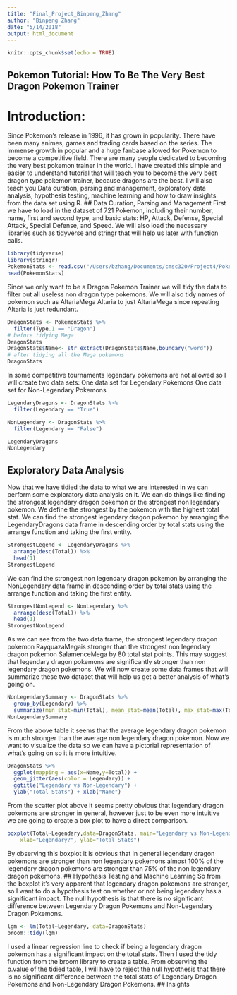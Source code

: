 ```yaml
---
title: "Final_Project_Binpeng_Zhang"
author: "Binpeng Zhang"
date: "5/14/2018"
output: html_document
---
```


```r
knitr::opts_chunk$set(echo = TRUE)
```
## Pokemon Tutorial: How To Be The Very Best Dragon Pokemon Trainer
# Introduction:
Since Pokemon's release in 1996, it has grown in popularity. There have been many animes, games and trading cards based on the series. The immense growth in popular and a huge fanbase allowed for Pokemon to become a competitive field. There are many people dedicated to becoming the very best pokemon trainer in the world. I have created this simple and easier to understand tutorial that will teach you to become the very best dragon type pokemon trainer, because dragons are the best. I will also teach you Data curation, parsing and management, exploratory data analysis, hypothesis testing, machine learning and how to draw insights from the data set using R. 
## Data Curation, Parsing and Management
First we have to load in the dataset of 721 Pokemon, including their number, name, first and second type, and basic stats: HP, Attack, Defense, Special Attack, Special Defense, and Speed. We will also load the necessary libraries such as tidyverse and stringr that will help us later with function calls. 

```r
library(tidyverse)
library(stringr)
PokemonStats <- read.csv("/Users/bzhang/Documents/cmsc320/Project4/Pokemon.csv")
head(PokemonStats)
```
Since we only want to be a Dragon Pokemon Trainer we will tidy the data to filter out all useless non dragon type pokemons. We will also tidy names of pokemon such as AltariaMega Altaria to just AltariaMega since repeating Altaria is just redundant. 
```r
DragonStats <- PokemonStats %>% 
  filter(Type.1 == "Dragon")
# before tidying Mega
DragonStats
DragonStats$Name<- str_extract(DragonStats$Name,boundary("word"))
# after tidying all the Mega pokemons
DragonStats
```
In some competitive tournaments legendary pokemons are not allowed so I will create two data sets: 
One data set for Legendary Pokemons
One data set for Non-Legendary Pokemons
```r
LegendaryDragons <- DragonStats %>%
  filter(Legendary == "True")

NonLegendary <- DragonStats %>%
  filter(Legendary == "False")

LegendaryDragons
NonLegendary
```

## Exploratory Data Analysis
Now that we have tidied the data to what we are interested in we can perform some exploratory data analysis on it. We can do things like finding the strongest legendary dragon pokemon or the strongest non legendary pokemon. We define the strongest by the pokemon with the highest total stat. We can find the strongest legendary dragon pokemon by arranging the LegendaryDragons data frame in descending order by total stats using the arrange function and taking the first entity. 
```r
StrongestLegend <- LegendaryDragons %>%
  arrange(desc(Total)) %>%
  head(1)
StrongestLegend
```

We can find the strongest non legendary dragon pokemon by arranging the NonLegendary data frame in descending order by total stats using the arrange function and taking the first entity. 
```r
StrongestNonLegend <- NonLegendary %>%
  arrange(desc(Total)) %>%
  head(1)
StrongestNonLegend
```
As we can see from the two data frame, the strongest legendary dragon pokemon RayquazaMegais stronger than the strongest non legendary dragon pokemon SalamenceMega by 80 total stat points. This may suggest that legendary dragon pokemons are significantly stronger than non legendary dragon pokemons. 
We will now create some data frames that will summarize these two dataset that will help us get a better analysis of what's going on. 
```r
NonLegendarySummary <- DragonStats %>% 
  group_by(Legendary) %>%
  summarize(min_stat=min(Total), mean_stat=mean(Total), max_stat=max(Total) , sd_stat = sd(Total))
NonLegendarySummary
```
From the above table it seems that the average legendary dragon pokemon is much stronger than the average non legendary dragon pokemon. Now we want to visualize the data so we can have a pictorial representation of what's going on so it is more intuitive. 

```r
DragonStats %>%
  ggplot(mapping = aes(x=Name,y=Total)) +
  geom_jitter(aes(color = Legendary)) +
  ggtitle("Legendary vs Non-Legendary") + 
  ylab("Total Stats") + xlab("Name")
```
From the scatter plot above it seems pretty obvious that legendary dragon pokemons are stronger in general, however just to be even more intuitive we are going to create a box plot to have a direct comparison.
```r
boxplot(Total~Legendary,data=DragonStats, main="Legendary vs Non-Legendary", 
  	xlab="Legendary?", ylab="Total Stats")
```
By observing this boxplot it is obvious that in general legendary dragon pokemons are stronger than non legendary pokemons almost 100% of the legendary dragon pokemons are stronger than 75% of the non legendary dragon pokemons. 
## Hypothesis Testing and Machine Learning
So from the boxplot it's very apparent that legendary dragon pokemons are stronger, so I want to do a hypothesis test on whether or not being legendary has a significant impact. The null hypothesis is that there is no significant difference between Legendary Dragon Pokemons and Non-Legendary Dragon Pokemons.  
```r
lgm <- lm(Total~Legendary, data=DragonStats)
broom::tidy(lgm)
```
I used a linear regression line to check if being a legendary dragon pokemon has a significant impact on the total stats. Then I used the tidy function from the broom library to create a table. From observing the p.value of the tidied table, I will have to reject the null hypothesis that there is no significant difference between the total stats of Legendary Dragon Pokemons and Non-Legendary Dragon Pokemons. 
## Insights